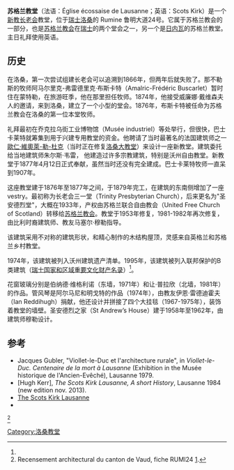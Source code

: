 {{Infobox church
| name                   = 苏格兰教堂
| native_name            = Église écossaise de Lausanne
| native_name_lang       = 法语
| image                  = Eglise écossaise - Scots Kirk Lausanne.jpg
| location               = 洛桑
| country                = 瑞士 
| denomination           = 长老会 
| website                = http://www.scotskirklausanne.ch
| founded date           = {{start date|1876|df=y}}
| founder                = 阿马尔里克-弗雷德里克·布斯卡莱特牧师
| architect              = E.维奥莱特-勒-杜克，朱尔斯·韦雷
| style                  = 新哥特式
| years built            = 1876-1877年
| dedication             = 圣安德烈
}}
'''苏格兰教堂'''（法语：Église écossaise de Lausanne；英语：Scots Kirk）是一个[[新教|新教]][[长老会|长老会]]教堂，位于[[瑞士|瑞士]][[洛桑|洛桑]]的 Rumine 鲁明大道24号。它属于苏格兰教会的一部分，也是[[苏格兰教会|苏格兰教会]]在[[瑞士|瑞士]]的两个堂会之一，另一个是[[日内瓦|日内瓦]]的苏格兰教堂。主日礼拜使用英语。

==历史==
在洛桑，第一次尝试组建长老会可以追溯到1866年，但两年后就失败了。那不勒斯的牧师阿马尔里克-弗雷德里克·布斯卡特（Amalric-Frédéric Buscarlet）暂时住在蒙特勒，在旅游旺季，他在那里担任牧师。1874年，他接受威廉娜·戴维森夫人的邀请，来到洛桑，建立了一个小型的堂会。1876年，布斯卡特被任命为苏格兰教会在洛桑的第一位本堂牧师。

礼拜最初在乔克拉乌街工业博物馆（Musée industriel）等处举行，但很快，巴士卡莱特就筹集到用于兴建专用教堂的资金。他聘请了当时最著名的法国建筑师之一[[歐仁·維奧萊-勒-杜克|歐仁·維奧萊-勒-杜克]]（当时正在修复[[洛桑大教堂|洛桑大教堂]]）来设计一座新教堂。建筑委托给当地建筑师朱尔斯·韦雷， 他建造过许多宗教建筑，特别是沃州自由教堂。新教堂于1877年4月12日正式奉献，虽然当时还没有完全建成。巴士卡莱特牧师一直呆到1907年。

这座教堂建于1876年至1877年之间，于1879年完工，在建筑的东南侧增加了一座 vestry。最初称为长老会三一堂（Trinity Presbyterian Church），后来更名为"圣安德烈堂"，大概在1933年，产权由苏格兰联合自由教会（United Free Church of Scotland）转移给[[苏格兰教会|苏格兰教会]]。教堂于1953年修复，1981-1982年再次修复，由比利时裔建筑师、教友马塞尔·穆勒指导。

该建筑采用不对称的建筑形状，和精心制作的木结构屋顶，灵感来自英格兰和苏格兰乡村教堂。

1974年，该建筑被列入沃州建筑遗产清单。1995年，该建筑被列入联邦保护的B类建筑（[[瑞士国家和区域重要文化财产名录|瑞士国家和区域重要文化财产名录]]）<ref name=ficheRUMI24/>。

花窗玻璃分别是伯纳德·维格利诺（东墙，1971年）和让·普拉欣（北墙，1981年）的作品。管风琴是阿尔马尼和明戈特的作品（1974年），由教友伊恩·雷德迪霍夫（Ian Reddihugh）捐献，他还设计并拼接了四个大挂毯（1967-1975年），装饰着教堂的墙壁。圣安德烈之家（St Andrew’s House）建于1958年至1962年，由建筑师穆勒设计。

== 参考 ==
* Jacques Gubler, "Viollet-le-Duc et l'architecture rurale", in ''Viollet-le-Duc. Centenaire de la mort à Lausanne'' (Exhibition in the Musée historique de l'Ancien-Evêché), Lausanne 1979.
* [Hugh Kerr], ''The Scots Kirk Lausanne, A short History'', Lausanne 1984 (new edition nov. 2013).
* [http://www.scotskirklausanne.ch The Scots Kirk Lausanne] {{Wayback|url=http://www.scotskirklausanne.ch/ |date=20160110141857 }}
* {{Official website|http://www.churchofscotland.org.uk|The Church of Scotland - official website}}
<references>
<ref name=ficheRUMI24>Recensement architectural du canton de Vaud, fiche RUMI24 [http://www.recensementarchitectural.vd.ch/territoire/recensementarchitectural/default.htm?x=538746&y=152022&s=1000].</ref>
</references>
{{coord|46.51670|N|6.64044|E|type:landmark_region:CH-VD|display=title}}
[[Category:洛桑教堂|Category:洛桑教堂]]